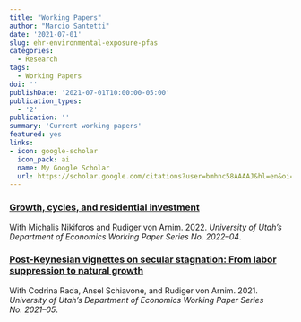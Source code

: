 ```yaml
---
title: "Working Papers"
author: "Marcio Santetti"
date: '2021-07-01'
slug: ehr-environmental-exposure-pfas
categories:
  - Research
tags:
  - Working Papers
doi: ''
publishDate: '2021-07-01T10:00:00-05:00'
publication_types:
  - '2'
publication: ''
summary: 'Current working papers'
featured: yes
links:
- icon: google-scholar
  icon_pack: ai
  name: My Google Scholar
  url: https://scholar.google.com/citations?user=bmhnc58AAAAJ&hl=en&oi=ao
---
```



### [Growth, cycles, and residential investment](https://economics.utah.edu/research/publications/2022_04.pdf)

With Michalis Nikiforos and Rudiger von Arnim. 2022. *University of Utah's Department of Economics Working Paper Series No. 2022--04*.


### [Post-Keynesian vignettes on secular stagnation: From labor suppression to natural growth](https://economics.utah.edu/research/publications/2021_05.pdf)

With Codrina Rada, Ansel Schiavone, and Rudiger von Arnim. 2021. *University of Utah's Department of Economics Working Paper Series No. 2021--05*.
